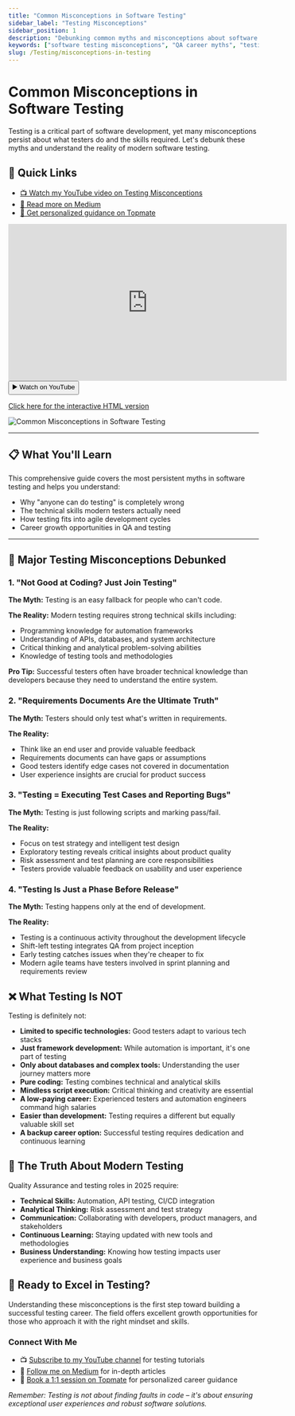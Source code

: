 ```yaml
---
title: "Common Misconceptions in Software Testing"
sidebar_label: "Testing Misconceptions"
sidebar_position: 1
description: "Debunking common myths and misconceptions about software testing careers, automation testing, and QA roles. Learn the truth about testing in 2025."
keywords: ["software testing misconceptions", "QA career myths", "testing vs development", "automation testing", "software tester skills"]
slug: /Testing/misconceptions-in-testing
---
```


# Common Misconceptions in Software Testing

Testing is a critical part of software development, yet many misconceptions persist about what testers do and the skills required. Let's debunk these myths and understand the reality of modern software testing.

## 🎯 Quick Links

- [📺 Watch my YouTube video on Testing Misconceptions](https://youtube.com/watch?v=your-video-id)
- [📖 Read more on Medium](https://medium.com/@gauravkhuraana)
- [💬 Get personalized guidance on Topmate](https://www.topmate.io/gauravkhurana)

<div style={{textAlign: 'center', margin: '20px 0'}}>
  <iframe 
    width="560" 
    height="315" 
    src="https://www.youtube.com/embed/your-video-id" 
    title="Testing Misconceptions Explained"
    frameBorder="0" 
    allow="accelerometer; autoplay; clipboard-write; encrypted-media; gyroscope; picture-in-picture" 
    allowFullScreen>
  </iframe>
  <br />
  <a href="https://youtube.com/watch?v=your-video-id" target="_blank" rel="noopener noreferrer">
    <button style={{marginTop: '10px', padding: '10px 20px', backgroundColor: '#ff0000', color: 'white', border: 'none', borderRadius: '5px', cursor: 'pointer'}}>
      ▶️ Watch on YouTube
    </button>
  </a>
</div>

[Click here for the interactive HTML version](https://htmlpreview.github.io/?https://github.com/gauravkhuraana/Testing/blob/main/Misconception%20in%20Testing/misconception.html)

![Common Misconceptions in Software Testing](./misconception.png "Software Testing Misconceptions")

---

## 📋 What You'll Learn

This comprehensive guide covers the most persistent myths in software testing and helps you understand:

- Why "anyone can do testing" is completely wrong
- The technical skills modern testers actually need
- How testing fits into agile development cycles
- Career growth opportunities in QA and testing

---

## 🚫 Major Testing Misconceptions Debunked

### 1. "Not Good at Coding? Just Join Testing"

**The Myth:** Testing is an easy fallback for people who can't code.

**The Reality:** Modern testing requires strong technical skills including:
- Programming knowledge for automation frameworks
- Understanding of APIs, databases, and system architecture  
- Critical thinking and analytical problem-solving abilities
- Knowledge of testing tools and methodologies

**Pro Tip:** Successful testers often have broader technical knowledge than developers because they need to understand the entire system.

### 2. "Requirements Documents Are the Ultimate Truth"

**The Myth:** Testers should only test what's written in requirements.

**The Reality:** 
- Think like an end user and provide valuable feedback
- Requirements documents can have gaps or assumptions
- Good testers identify edge cases not covered in documentation
- User experience insights are crucial for product success

### 3. "Testing = Executing Test Cases and Reporting Bugs"

**The Myth:** Testing is just following scripts and marking pass/fail.

**The Reality:**
- Focus on test strategy and intelligent test design
- Exploratory testing reveals critical insights about product quality
- Risk assessment and test planning are core responsibilities
- Testers provide valuable feedback on usability and user experience

### 4. "Testing Is Just a Phase Before Release"

**The Myth:** Testing happens only at the end of development.

**The Reality:**
- Testing is a continuous activity throughout the development lifecycle
- Shift-left testing integrates QA from project inception
- Early testing catches issues when they're cheaper to fix
- Modern agile teams have testers involved in sprint planning and requirements review

## ❌ What Testing Is NOT

Testing is definitely not:

- **Limited to specific technologies:** Good testers adapt to various tech stacks
- **Just framework development:** While automation is important, it's one part of testing
- **Only about databases and complex tools:** Understanding the user journey matters more
- **Pure coding:** Testing combines technical and analytical skills
- **Mindless script execution:** Critical thinking and creativity are essential
- **A low-paying career:** Experienced testers and automation engineers command high salaries
- **Easier than development:** Testing requires a different but equally valuable skill set
- **A backup career option:** Successful testing requires dedication and continuous learning

## 🎯 The Truth About Modern Testing

Quality Assurance and testing roles in 2025 require:

- **Technical Skills:** Automation, API testing, CI/CD integration
- **Analytical Thinking:** Risk assessment and test strategy
- **Communication:** Collaborating with developers, product managers, and stakeholders  
- **Continuous Learning:** Staying updated with new tools and methodologies
- **Business Understanding:** Knowing how testing impacts user experience and business goals

## 🚀 Ready to Excel in Testing?

Understanding these misconceptions is the first step toward building a successful testing career. The field offers excellent growth opportunities for those who approach it with the right mindset and skills.

### Connect With Me

- 📺 [Subscribe to my YouTube channel](https://www.youtube.com/@Udzial/playlists) for testing tutorials
- 📖 [Follow me on Medium](https://www.medium.com/@gauravkhuraana) for in-depth articles  
- 💬 [Book a 1:1 session on Topmate](https://www.topmate.io/gauravkhurana) for personalized career guidance

*Remember: Testing is not about finding faults in code – it's about ensuring exceptional user experiences and robust software solutions.*
